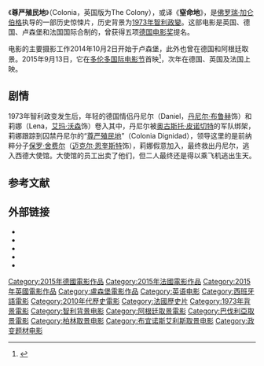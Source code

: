 {{Infobox film
| name           = Colonia
| image          = 
| director       = [[佛罗瑞·加仑伯格|佛罗瑞·加仑伯格]]
| producer       = {{Plainlist|
* [[本杰明·赫尔曼|本杰明·赫尔曼]]
* Nicholas Steil
* Christian Becker
* James Spring
}}
| writer         = {{Plainlist|
* Torsten Wenzel
* [[佛罗瑞·加仑伯格|佛罗瑞·加仑伯格]]
}}
| starring       = {{Plainlist|
* [[艾玛·沃森|艾玛·沃森]]
* [[丹尼尔·布鲁赫|丹尼尔·布鲁赫]]
* [[迈克尔·恩奎斯特|迈克尔·恩奎斯特]]
}}
| music          = {{Plainlist|
* André Dziezuk
* Fernando Velázquez
}}
| cinematography = Kolja Brandt
| editing        = Hansjörg Weißbrich
| production_companies = {{Plainlist|
* Majestic Filmproduktion
* Beta Cinema
* Iris Productions
* Rat Pack Filmproduktion
* Rezo Productions
* Fred Films
* [[ProSieben|ProSieben]]
* [[天空公司|Sky]]
}}
| distributor    = {{Plainlist|
* Signature Entertainment（英国）
* Majestic Filmverleih（德国）
* Rezo Films（法国）
}}
| released       = {{Film date|df=y|2015|09|13|[[多伦多国际电影节|TIFF]]|2016|02|18|德国|2016|03|18|台湾|2016|07|01|英国|2016|07|20|法国|}}
| runtime        = 110分钟<ref name="bbfc">{{cite web | url=https://www.bbfc.co.uk/releases/colonia-film | title=''COLONIA'' (15) | work=[[British_Board_of_Film_Classification|British Board of Film Classification]] | date=6 April 2016 | accessdate=6 April 2016 | archive-date=2020-06-19 | archive-url=https://web.archive.org/web/20200619091336/https://www.bbfc.co.uk/releases/colonia-film | dead-url=no }}</ref>
| country        = {{Plainlist|
* 德国
* 卢森堡
* 法国
* 英国<ref name="BFI">{{cite web|title=The Colony (2016) – BFI|url=http://www.bfi.org.uk/films-tv-people/579dd306889e4|publisher=[[British_Film_Institute|BFI]]|accessdate=23 February 2018|archive-date=2020-10-25|archive-url=https://web.archive.org/web/20201025133252/https://www2.bfi.org.uk/films-tv-people/579dd306889e4|dead-url=no}}</ref>
}}
| language       = {{Plainlist|
* 英语<ref name="bbfc" />
* 西班牙语
}}
| budget         = $800万
| gross          = $360万
}}
《'''尊严殖民地'''》（Colonia，英国版为The Colony），或译《'''窒命地'''》，是[[佛罗瑞·加仑伯格|佛罗瑞·加仑伯格]]执导的一部历史惊悚片，历史背景为[[1973年智利政變|1973年智利政變]]。这部电影是英国、德国、卢森堡和法国国际合制的，曾获得五项[[德国电影奖|德国电影奖]]提名。

电影的主要摄影工作2014年10月2日开始于卢森堡，此外也曾在德国和阿根廷取景。2015年9月13日，它在[[多伦多国际电影节|多伦多国际电影节]]首映<ref name="ScreenDaily">{{cite web |url=http://www.screendaily.com/toronto-world-premieres-for-trumbo-demolition-the-program/5090990.article?blocktitle=LATEST-FILM-NEWS&contentID=40562# |title=Toronto to open with 'Demolition'; world premieres for 'Trumbo', 'The Program' |date=28 July 2015 |accessdate=28 July 2015 |work=ScreenDaily |archive-date=2016-06-22 |archive-url=https://web.archive.org/web/20160622171938/http://www.screendaily.com/toronto-world-premieres-for-trumbo-demolition-the-program/5090990.article?blocktitle=LATEST-FILM-NEWS&contentID=40562 |dead-url=no }}</ref>，次年在德国、英国及法国上映。

==剧情==
1973年智利政变发生后，年轻的德国情侣丹尼尔（Daniel，[[丹尼尔·布鲁赫|丹尼尔·布鲁赫]]饰）和莉娜（Lena，[[艾玛·沃森|艾玛·沃森]]饰）卷入其中，丹尼尔被[[奥古斯托·皮诺切特|奥古斯托·皮诺切特]]的军队绑架，莉娜跟踪到囚禁丹尼尔的“[[尊严之家|尊严殖民地]]”（Colonia Dignidad），领导这里的是前纳粹分子[[保罗·舍费尔|保罗·舍费尔]]（[[迈克尔·恩奎斯特|迈克尔·恩奎斯特]]饰），莉娜假意加入，最终救出丹尼尔，逃入西德大使馆。大使馆的员工出卖了他们，但二人最终还是得以乘飞机逃出生天。

==参考文献==
{{Reflist}}

==外部链接==
* {{Official website|http://www.coloniathemovie.com}}
* {{IMDb title|4005402}}
* {{Mojo title|colonia}}
* {{Rotten Tomatoes|colonia}}
* {{Metacritic film|colonia}}

{{DEFAULTSORT:Colonia}}
[[Category:2015年德國電影作品|Category:2015年德國電影作品]]
[[Category:2015年法國電影作品|Category:2015年法國電影作品]]
[[Category:2015年英國電影作品|Category:2015年英國電影作品]]
[[Category:盧森堡電影作品|Category:盧森堡電影作品]]
[[Category:英语电影|Category:英语电影]]
[[Category:西班牙語電影|Category:西班牙語電影]]
[[Category:2010年代歷史電影|Category:2010年代歷史電影]]
[[Category:法國歷史片|Category:法國歷史片]]
[[Category:1973年背景電影|Category:1973年背景電影]]
[[Category:智利背景电影|Category:智利背景电影]]
[[Category:阿根廷取景電影|Category:阿根廷取景電影]]
[[Category:巴伐利亞取景電影|Category:巴伐利亞取景電影]]
[[Category:柏林取景电影|Category:柏林取景电影]]
[[Category:布宜诺斯艾利斯取景电影|Category:布宜诺斯艾利斯取景电影]]
[[Category:政变题材电影|Category:政变题材电影]]
